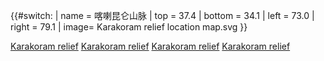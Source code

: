 {{#switch:{{{1}}}
| name  = 喀喇昆仑山脉
| top    = 37.4 
| bottom = 34.1 
| left   = 73.0 
| right  = 79.1 
| image= Karakoram relief location map.svg
}}<noinclude><noinclude>{{Notice|坐标以Google Maps(英文版)为准。}}
{{Location map/Info|Karakoram relief}}
{{Documentation}}
[[Category:地理位置图模板|Karakoram relief]]
[[Category:中國地理位置圖模板|Karakoram relief]]
[[Category:印度地理位置圖模板|Karakoram relief]]
[[Category:巴基斯坦地理位置圖模板|Karakoram relief]]
</noinclude>